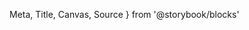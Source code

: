   Meta,
  Title,
  Canvas,
  Source
} from '@storybook/blocks'

<Meta of={MyComponentStories} />

<Title />

The `my-component` is used to provide a way to greet a user with their first, middle and last name.

The component displays only the first and last name by default, but can optionally be extended with a middle name `middle`.

## Table of Contents

- [Examples](#examples)
- [Properties](#properties)

---

## Examples

### Default

<Canvas of={MyComponentStories.Default} sourceState="none" meta={MyComponentStories} withToolbar={false} additionalActions={[
    {
        title: 'Show code',
        onClick: () => document.querySelector('.source-code').classList.toggle('hidden'),
    },
    {
        title: 'Show story',
        onClick: () => {
            const pathname = window.location.pathname
            const splitted = pathname.split('/')
            const isSubdirectory = splitted.filter(Boolean).length > 1
            const parts = splitted.filter(part => part.length > 0)
            const subdir = parts.length > 0 ? parts[0] : null

            window.open(`${isSubdirectory && '/' + subdir }/?path=/story/components-mycomponent--default`)
        }
    }
]} />

<div className="source-code hidden">
    #### Vanilla JS

    <Source language="html" dark={true} code={`<my-component first="John" middle="" last="Doe"></my-component>`}></Source>

    #### Angular

    <Source language="typescript" dark={true} code={`<my-component [first]="John" [middle]="" [last]="Doe"></my-component>`}></Source>

    #### React

    <Source language="tsx" dark={true} code={`<MyComponent first="John" middle="" last="Doe" />`}></Source>

    #### Vue

    <Source language="tsx" dark={true} code={`<MyComponent :first="'John'" :middle="" :last="'Doe'" />`}></Source>
</div>

<div className="stencil-props">
  <Markdown>{StencilMd}</Markdown>
</div>
